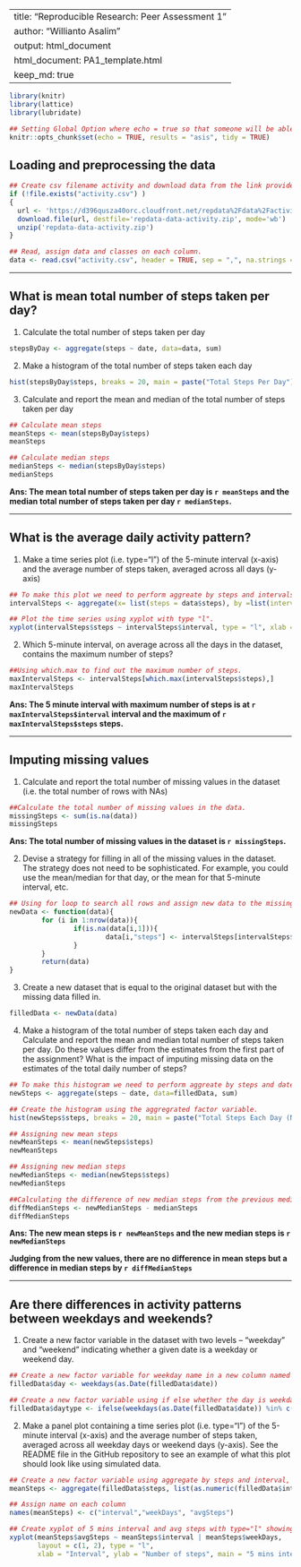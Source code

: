 
---
title: "Reproducible Research: Peer Assessment 1"
author: "Willianto Asalim"
output: html_document
html_document: PA1_template.html
keep_md: true
---


```r
library(knitr)
library(lattice)
library(lubridate)
```


```r
## Setting Global Option where echo = true so that someone will be able to read the code and results.
knitr::opts_chunk$set(echo = TRUE, results = "asis", tidy = TRUE)
```


## Loading and preprocessing the data
```r
## Create csv filename activity and download data from the link provided then unzip the file.
if (!file.exists("activity.csv") )
{
  url <- 'https://d396qusza40orc.cloudfront.net/repdata%2Fdata%2Factivity.zip'  
  download.file(url, destfile='repdata-data-activity.zip', mode='wb')  
  unzip('repdata-data-activity.zip')
}

## Read, assign data and classes on each column.
data <- read.csv("activity.csv", header = TRUE, sep = ",", na.strings = "NA", colClasses=c("numeric", "character", "numeric"))

```

------------------------------------------------------

## What is mean total number of steps taken per day?
1. Calculate the total number of steps taken per day
```r
stepsByDay <- aggregate(steps ~ date, data=data, sum)
```

2. Make a histogram of the total number of steps taken each day
```r
hist(stepsByDay$steps, breaks = 20, main = paste("Total Steps Per Day"), col="red",xlab="Number of Steps")
```

3. Calculate and report the mean and median of the total number of steps taken per day
```r
## Calculate mean steps
meanSteps <- mean(stepsByDay$steps)
meanSteps

## Calculate median steps
medianSteps <- median(stepsByDay$steps)
medianSteps
```


**Ans: The mean total number of steps taken per day is `r meanSteps` and the median total number of steps taken per day `r medianSteps`.**

----------------------------------------------------------

## What is the average daily activity pattern?
1. Make a time series plot (i.e. type="l") of the 5-minute interval (x-axis) and the average number of steps taken, averaged across all days (y-axis)
```r
## To make this plot we need to perform aggreate by steps and intervals, returning means and removing all the na values.
intervalSteps <- aggregate(x= list(steps = data$steps), by =list(interval = data$interval), FUN = mean, na.rm = TRUE)

## Plot the time series using xyplot with type "l".
xyplot(intervalSteps$steps ~ intervalSteps$interval, type = "l", xlab ="5-minute interval", ylab = "the average number of steps taken", main = "Average daily activity pattern")

```

2. Which 5-minute interval, on average across all the days in the dataset, contains the maximum number of steps?

```r
##Using which.max to find out the maximum number of steps.
maxIntervalSteps <- intervalSteps[which.max(intervalSteps$steps),]
maxIntervalSteps
```

**Ans: The 5 minute interval with maximum number of steps is at `r maxIntervalSteps$interval` interval and the maximum of `r maxIntervalSteps$steps` steps.**

----------------------------------------------------

## Imputing missing values
1. Calculate and report the total number of missing values in the dataset (i.e. the total number of rows with NAs)
```r
##Calculate the total number of missing values in the data.
missingSteps <- sum(is.na(data))
missingSteps
```

**Ans: The total number of missing values in the dataset is `r missingSteps`.**

2. Devise a strategy for filling in all of the missing values in the dataset. The strategy does not need to be sophisticated. For example, you could use the mean/median for that day, or the mean for that 5-minute interval, etc.
```r
## Using for loop to search all rows and assign new data to the missing data using the aggregate factor variable created previously.
newData <- function(data){
        for (i in 1:nrow(data)){
                if(is.na(data[i,1])){
                        data[i,"steps"] <- intervalSteps[intervalSteps$interval == data[i,"interval"],"steps"] 
                }
        }
        return(data)
}
```

3. Create a new dataset that is equal to the original dataset but with the missing data filled in.
```r
filledData <- newData(data)
```

4. Make a histogram of the total number of steps taken each day and Calculate and report the mean and median total number of steps taken per day. Do these values differ from the estimates from the first part of the assignment? What is the impact of imputing missing data on the estimates of the total daily number of steps?
```r
## To make this histogram we need to perform aggreate by steps and date from the filledData, returning sum(total steps each day).
newSteps <- aggregate(steps ~ date, data=filledData, sum)

## Create the histogram using the aggregrated factor variable.
hist(newSteps$steps, breaks = 20, main = paste("Total Steps Each Day (New)"), col="red",xlab="Number of Steps")
```

```r
## Assigning new mean steps
newMeanSteps <- mean(newSteps$steps)
newMeanSteps

## Assigning new median steps
newMedianSteps <- median(newSteps$steps)
newMedianSteps

##Calculating the difference of new median steps from the previous median steps
diffMedianSteps <- newMedianSteps - medianSteps 
diffMedianSteps
```

**Ans: The new mean steps is `r newMeanSteps` and the new median steps is `r newMedianSteps`**

**Judging from the new values, there are no difference in mean steps but a difference in median steps by `r diffMedianSteps`**

---------------------------------------------------

## Are there differences in activity patterns between weekdays and weekends?
1. Create a new factor variable in the dataset with two levels – “weekday” and “weekend” indicating whether a given date is a weekday or weekend day.
```r
## Create a new factor variable for weekday name in a new column named day.
filledData$day <- weekdays(as.Date(filledData$date))

## Create a new factor variable using if else whether the day is weekday or weekend in a new column named daytype.
filledData$daytype <- ifelse(weekdays(as.Date(filledData$date)) %in% c("Saturday","Sunday"), "weekend", "weekday")
```

2. Make a panel plot containing a time series plot (i.e. type="l") of the 5-minute interval (x-axis) and the average number of steps taken, averaged across all weekday days or weekend days (y-axis). See the README file in the GitHub repository to see an example of what this plot should look like using simulated data.
```r
## Create a new factor variable using aggregate by steps and interval, returning mean. 
meanSteps <- aggregate(filledData$steps, list(as.numeric(filledData$interval), filledData$daytype), FUN = "mean")

## Assign name on each column
names(meanSteps) <- c("interval","weekDays", "avgSteps")

## Create xyplot of 5 mins interval and avg steps with type="l" showing weekdays and weekends.
xyplot(meanSteps$avgSteps ~ meanSteps$interval | meanSteps$weekDays, 
       layout = c(1, 2), type = "l", 
       xlab = "Interval", ylab = "Number of steps", main = "5 mins interval on average number of steps taken")
```



